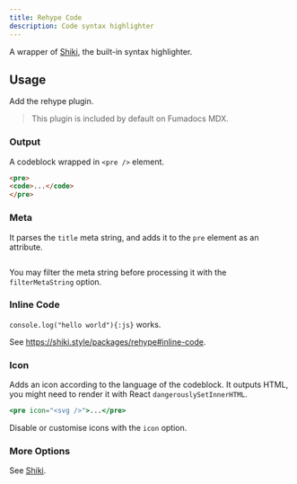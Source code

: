 ```yaml
---
title: Rehype Code
description: Code syntax highlighter
---
```


A wrapper of [Shiki](https://shiki.style), the built-in syntax highlighter.

## Usage

Add the rehype plugin.


> This plugin is included by default on Fumadocs MDX.

### Output

A codeblock wrapped in `<pre />` element.

```html
<pre>
<code>...</code>
</pre>
```

### Meta

It parses the `title` meta string, and adds it to the `pre` element as an attribute.

````mdx
````

You may filter the meta string before processing it with the `filterMetaString` option.

### Inline Code

`console.log("hello world"){:js}` works.

See https://shiki.style/packages/rehype#inline-code.

### Icon

Adds an icon according to the language of the codeblock.
It outputs HTML, you might need to render it with React `dangerouslySetInnerHTML`.

```jsx
<pre icon="<svg />">...</pre>
```

Disable or customise icons with the `icon` option.

### More Options

See [Shiki](https://shiki.style).
